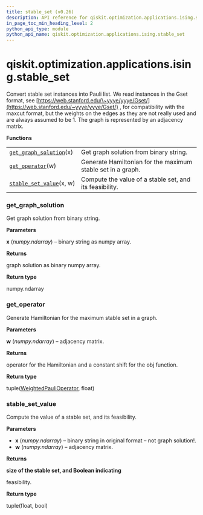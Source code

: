```yaml
---
title: stable_set (v0.26)
description: API reference for qiskit.optimization.applications.ising.stable_set in qiskit v0.26
in_page_toc_min_heading_level: 2
python_api_type: module
python_api_name: qiskit.optimization.applications.ising.stable_set
---
```


<span id="module-qiskit.optimization.applications.ising.stable_set" />

<span id="qiskit-optimization-applications-ising-stable-set" />

# qiskit.optimization.applications.ising.stable\_set

Convert stable set instances into Pauli list. We read instances in the Gset format, see [https://web.stanford.edu/\~yyye/yyye/Gset/](https://web.stanford.edu/~yyye/yyye/Gset/) , for compatibility with the maxcut format, but the weights on the edges as they are not really used and are always assumed to be 1. The graph is represented by an adjacency matrix.

**Functions**

|                                                                                                                                                                         |                                                             |
| ----------------------------------------------------------------------------------------------------------------------------------------------------------------------- | ----------------------------------------------------------- |
| [`get_graph_solution`](#qiskit.optimization.applications.ising.stable_set.get_graph_solution "qiskit.optimization.applications.ising.stable_set.get_graph_solution")(x) | Get graph solution from binary string.                      |
| [`get_operator`](#qiskit.optimization.applications.ising.stable_set.get_operator "qiskit.optimization.applications.ising.stable_set.get_operator")(w)                   | Generate Hamiltonian for the maximum stable set in a graph. |
| [`stable_set_value`](#qiskit.optimization.applications.ising.stable_set.stable_set_value "qiskit.optimization.applications.ising.stable_set.stable_set_value")(x, w)    | Compute the value of a stable set, and its feasibility.     |

### get\_graph\_solution

<Function id="qiskit.optimization.applications.ising.stable_set.get_graph_solution" github="https://github.com/qiskit-community/qiskit-aqua/tree/stable/0.9/qiskit/optimization/applications/ising/stable_set.py" signature="get_graph_solution(x)">
  Get graph solution from binary string.

  **Parameters**

  **x** (*numpy.ndarray*) – binary string as numpy array.

  **Returns**

  graph solution as binary numpy array.

  **Return type**

  numpy.ndarray
</Function>

### get\_operator

<Function id="qiskit.optimization.applications.ising.stable_set.get_operator" github="https://github.com/qiskit-community/qiskit-aqua/tree/stable/0.9/qiskit/optimization/applications/ising/stable_set.py" signature="get_operator(w)">
  Generate Hamiltonian for the maximum stable set in a graph.

  **Parameters**

  **w** (*numpy.ndarray*) – adjacency matrix.

  **Returns**

  operator for the Hamiltonian and a constant shift for the obj function.

  **Return type**

  tuple([WeightedPauliOperator](qiskit.aqua.operators.legacy.WeightedPauliOperator "qiskit.aqua.operators.legacy.WeightedPauliOperator"), float)
</Function>

### stable\_set\_value

<Function id="qiskit.optimization.applications.ising.stable_set.stable_set_value" github="https://github.com/qiskit-community/qiskit-aqua/tree/stable/0.9/qiskit/optimization/applications/ising/stable_set.py" signature="stable_set_value(x, w)">
  Compute the value of a stable set, and its feasibility.

  **Parameters**

  *   **x** (*numpy.ndarray*) – binary string in original format – not graph solution!.
  *   **w** (*numpy.ndarray*) – adjacency matrix.

  **Returns**

  **size of the stable set, and Boolean indicating**

  feasibility.

  **Return type**

  tuple(float, bool)
</Function>

